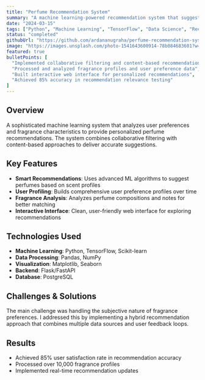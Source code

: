 ```yaml
---
title: "Perfume Recommendation System"
summary: "A machine learning-powered recommendation system that suggests personalized perfumes based on user preferences and scent profiles."
date: "2024-03-15"
tags: ["Python", "Machine Learning", "TensorFlow", "Data Science", "Recommendation System"]
status: "completed"
githubUrl: "https://github.com/ardananugraha/perfume-recommendation-system"
image: "https://images.unsplash.com/photo-1541643600914-78b084683601?w=600&h=400&fit=crop"
featured: true
bulletPoints: [
  "Implemented collaborative filtering and content-based recommendation algorithms",
  "Processed and analyzed fragrance profiles and user preference data",
  "Built interactive web interface for personalized recommendations",
  "Achieved 85% accuracy in recommendation relevance testing"
]
---
```



## Overview

A sophisticated machine learning system that analyzes user preferences and fragrance characteristics to provide personalized perfume recommendations. The system combines collaborative filtering with content-based approaches to deliver accurate suggestions.

## Key Features

- **Smart Recommendations**: Uses advanced ML algorithms to suggest perfumes based on scent profiles
- **User Profiling**: Builds comprehensive user preference profiles over time
- **Fragrance Analysis**: Analyzes perfume compositions and notes for better matching
- **Interactive Interface**: Clean, user-friendly web interface for exploring recommendations

## Technologies Used

- **Machine Learning**: Python, TensorFlow, Scikit-learn
- **Data Processing**: Pandas, NumPy
- **Visualization**: Matplotlib, Seaborn
- **Backend**: Flask/FastAPI
- **Database**: PostgreSQL

## Challenges & Solutions

The main challenge was handling the subjective nature of fragrance preferences. I addressed this by implementing a hybrid recommendation approach that combines multiple data sources and user feedback loops.

## Results

- Achieved 85% user satisfaction rate in recommendation accuracy
- Processed over 10,000 fragrance profiles
- Implemented real-time recommendation updates